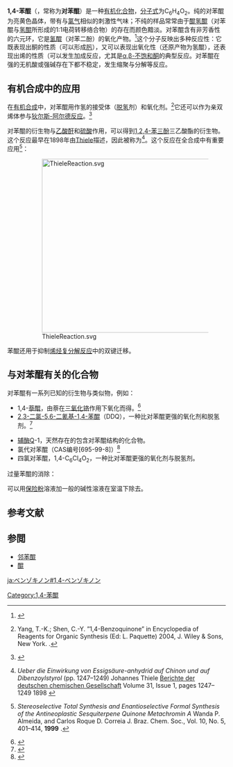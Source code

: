 {{Chembox
| ImageFileL1 = P-Benzochinon.svg
| ImageSizeL1 = 60px
| ImageFileR1 = 1,4-benzoquinone-3D-vdW.png
| ImageSizeR1 = 125px
| NameEn = 1,4-Benzoquinone
| IUPACName = Cyclohexa-2,5-diene-1,4-dione
| OtherNames = 1,4-苯醌,BQ
| Section1 = {{Chembox Identifiers
| IUPHAR_ligand = 6307
| ChemSpiderID_Ref = {{chemspidercite|correct|chemspider}}
| ChEBI_Ref = {{ebicite|correct|EBI}}
| ChEBI = 16509
| ChemSpiderID = 4489
| UNII_Ref = {{fdacite|correct|FDA}}
| UNII = 3T006GV98U
| KEGG_Ref = {{keggcite|correct|kegg}}
| KEGG = C00472
| InChI = 1/C6H4O2/c7-5-1-2-6(8)4-3-5/h1-4H
| InChIKey = AZQWKYJCGOJGHM-UHFFFAOYAR
| SMILES1 = C1=CC(=O)C=CC1=O
| ChEMBL_Ref = {{ebicite|correct|EBI}}
| ChEMBL = 8320
| StdInChI_Ref = {{stdinchicite|correct|chemspider}}
| StdInChI = 1S/C6H4O2/c7-5-1-2-6(8)4-3-5/h1-4H
| StdInChIKey_Ref = {{stdinchicite|correct|chemspider}}
| StdInChIKey = AZQWKYJCGOJGHM-UHFFFAOYSA-N
| CASNo_Ref = {{cascite|correct|CAS}}
| CASNo = 106-51-4
| PubChem = 4650
| SMILES = O=C\1\C=C/C(=O)/C=C/1
| RTECS = DK2625000
  }}
| Section2 = {{Chembox Properties
| Formula = C<sub>6</sub>H<sub>4</sub>O<sub>2</sub>
| MolarMass = 108.095
| Appearance = 黄色固体
| Density = 1.318 g/cm<sup>3</sup> (20°C，固)
| MeltingPt = 115 °C
| BoilingPt = 升华
| Solubility = 微溶
| SolubleOther = 石油醚中微溶；丙酮中可溶；乙醇、苯、乙醚中易溶
  }}
| Section7 = {{Chembox Hazards
| MainHazards = 毒性
| FlashPt =
| Autoignition =
| RPhrases = {{R23/25}}, {{R36/37/38}}, {{R50}}
| SPhrases = {{S26}}, {{S28}}, {{S45}}, {{S61}}
  }}
| Section8 = {{Chembox Related
| Function = [[醌|醌]]
| OtherFunctn = [[邻苯醌|邻苯醌]]
  }}
}}

'''1,4-苯醌'''（{{lang-en|1,4-Benzoquinone}}，常称为'''对苯醌'''）是一种[[有机|有机]][[化合物|化合物]]，[[分子式|分子式]]为C<sub>6</sub>H<sub>4</sub>O<sub>2</sub>。纯的对苯醌为亮黄色晶体，带有与[[氯气|氯气]]相似的刺激性气味；不纯的样品常常由于[[醌氢醌|醌氢醌]]（对苯醌与[[氢醌|氢醌]]所形成的1:1电荷转移络合物）的存在而颜色黯淡。对苯醌含有非芳香性的六元环，它是[[氢醌|氢醌]]（对苯二酚）的氧化产物。<ref>{{en}}{{OrgSynth|author=H. W. Underwood, Jr. and W. L. Walsh|title = Quinone|collvol=2|collvolpages=553|year=1943|prep=cv2p0553}}</ref>这个分子反映出多种反应性：它既表现出酮的性质（可以形成[[肟|肟]]），又可以表现出氧化性（还原产物为氢醌），还表现出烯的性质（可以发生加成反应，尤其是[[α,β-不饱和羰基化合物|α,β-不饱和酮]]的典型反应。对苯醌在强的无机酸或强碱存在下都不稳定，发生缩聚与分解等反应。

== 有机合成中的应用 ==

在[[有机合成|有机合成]]中，对苯醌用作氢的接受体（[[脱氢|脱氢]]剂）和氧化剂。<ref>{{en}}Yang, T.-K.; Shen, C.-Y. ”1,4-Benzoquinone” in Encyclopedia of Reagents for Organic Synthesis (Ed: L. Paquette) 2004, J. Wiley & Sons, New York. {{DOI|10.1002/047084289}}.</ref>它还可以作为亲双烯体参与[[狄尔斯-阿尔德反应|狄尔斯-阿尔德反应]]。<ref>{{en}}{{OrgSynth|author=Oda, M.; Kawase, T.; Okada, T.; Enomoto, T.|title=2-Cyclohexene-1,4-dione|collvol=9|collvolpages=186|year=1998|prep=cv9p0186}}</ref>

对苯醌的衍生物与[[乙酸酐|乙酸酐]]和[[硫酸|硫酸]]作用，可以得到[[1,2,4-苯三酚|1,2,4-苯三酚]]三乙酸酯的衍生物。这个反应最早在1898年由[[弗里德里希·卡尔·约翰尼斯·提艾利|Thiele]]描述，因此被称为'''{{le|Thiele反应|Thiele reaction}}'''<ref>{{de}}''Ueber die Einwirkung von Essigsäure-anhydrid auf Chinon und auf Dibenzoylstyrol'' (pp. 1247–1249) Johannes Thiele [[Berichte_der_deutschen_chemischen_Gesellschaft|Berichte der deutschen chemischen Gesellschaft]] Volume 31, Issue 1, pages 1247–1249 1898 {{DOI|10.1002/cber.189803101226}}</ref>。这个反应在全合成中有重要应用<ref>{{en}}''Stereoselective Total Synthesis and Enantioselective Formal Synthesis of the Antineoplastic Sesquiterpene Quinone Metachromin A'' Wanda P. Almeida, and Carlos Roque D. Correia J. Braz. Chem. Soc., Vol. 10, No. 5, 401–414, '''1999''' {{doi|10.1590/S0103-50531999000500011}}.</ref>：

: [[File:ThieleReaction.svg|400px]]

苯醌还用于抑制[[烯烃复分解反应|烯烃复分解反应]]中的双键迁移。

== 与对苯醌有关的化合物 ==
对苯醌有一系列已知的衍生物与类似物，例如：

* 1,4-[[萘醌|萘醌]]，由萘在[[三氧化铬|三氧化铬]]作用下氧化而得。<ref>{{en}}{{OrgSynth|author=E. A. Braude E. A.; Fawcett, J. S.|title=1,4-Naphthoquinone|collvol=4|collvolpages=698|year=1963|prep=cv4p0698}}</ref>
* [[2,3-二氯-5,6-二氰基-1,4-苯醌|2,3-二氯-5,6-二氰基-1,4-苯醌]]（DDQ），一种比对苯醌更强的氧化剂和脱氢剂。<ref>{{en}}{{OrgSynth|author=Vogel, E.; Klug, W.; Breuer, A.|title =<nowiki>1,6-Methano[10]annulene</nowiki>|collvol=6|collvolpages=731|year =1988|prep=cv6p0731}}</ref>

* [[辅酶Q|辅酶Q]]-1，天然存在的包含对苯醌结构的化合物。
* 氯代对苯醌（CAS编号[695-99-8]）<ref>{{en}}{{OrgSynth|author=Harman, R. E.|title=Chloro-p-benzoquinone|collvol=4|collvolpages=148|prep =cv4p0148|year=1963}}</ref>
* 四氯对苯醌，1,4-C<sub>6</sub>Cl<sub>4</sub>O<sub>2</sub>，一种比对苯醌更强的氧化剂与脱氢剂。

过量苯醌的消除：

可以用[[保险粉|保险粉]]溶液加一般的碱性溶液在室温下除去。

== 参考文献 ==
{{Reflist|2}}

== 参閲 ==
* [[邻苯醌|邻苯醌]]
* [[醌|醌]]

{{苯|state=collapsed}}

[[Category:1,4-苯醌|Category:1,4-苯醌]]

[[ja:ベンゾキノン#1,4-ベンゾキノン|ja:ベンゾキノン#1,4-ベンゾキノン]]